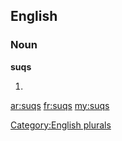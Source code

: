==English==

===Noun===
'''suqs'''

# {{plural of|[[suq]]}}

[[Category:English plurals]]

[[ar:suqs]]
[[fr:suqs]]
[[my:suqs]]